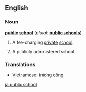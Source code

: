 ==English==

===Noun===
'''[[public]] [[school]]'''  (''plural:'' '''[[public schools]]''')

# {{UK}} A fee-charging [[private]] [[school]].
# {{North America}} A publicly administered school.

===Translations===
{{rfc-level|Translations at L3+ (AutoFormat would have corrected level of Translations)}}
*Vietnamese: [[trường công]]

[[ja:public school]]
